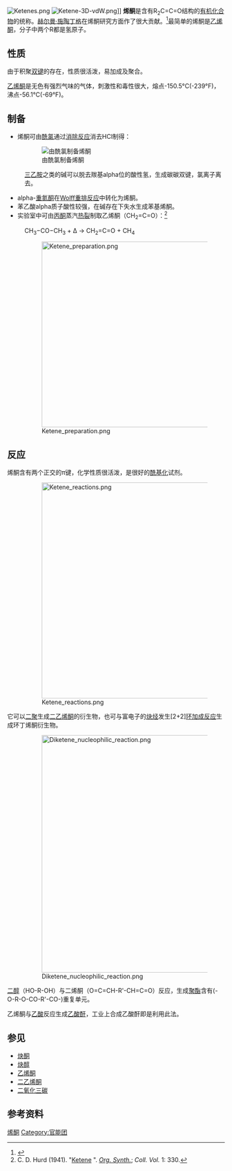 [[File:Ketenes.png|right]]
[[File:Ketene-3D-vdW.png|right]]]]
'''烯酮'''是含有R<sub>2</sub>C=C=O结构的[[有机化合物|有机化合物]]的统称。[[赫尔曼·施陶丁格|赫尔曼·施陶丁格]]在烯酮研究方面作了很大贡献。<ref>{{Cite journal|title=Ketene, eine neue Körperklasse|url=https://onlinelibrary.wiley.com/doi/10.1002/cber.19050380283|last=Staudinger|first=Hermann|date=1905-03|journal=Berichte der deutschen chemischen Gesellschaft|issue=2|doi=10.1002/cber.19050380283|volume=38|pages=1735–1739|language=en|issn=0365-9496}}</ref>最简单的烯酮是[[乙烯酮|乙烯酮]]，分子中两个R都是氢原子。

== 性质 ==
由于积聚[[双键|双键]]的存在，性质很活泼，易加成及聚合。

[[乙烯酮|乙烯酮]]是无色有强烈气味的气体，刺激性和毒性很大，熔点-150.5°C(-239°F)，沸点-56.1°C(-69°F)。

== 制备 ==
*烯酮可由[[酰氯|酰氯]]通过[[消除反应|消除反应]]消去HCl制得：
:[[File:Mecanisme-de-la-formation-des-cetenes.png|由酰氯制备烯酮]]
:[[三乙胺|三乙胺]]之类的碱可以脱去羰基alpha位的酸性氢，生成碳碳双键，氯离子离去。
*alpha-[[重氮|重氮]][[酮|酮]]在[[Wolff重排反应|Wolff重排反应]]中转化为烯酮。
*苯乙酸alpha质子酸性较强，在碱存在下失水生成苯基烯酮。
*实验室中可由[[丙酮|丙酮]]蒸汽[[热裂|热裂]]制取乙烯酮（CH<sub>2</sub>=C=O）：<ref>C. D. Hurd (1941). "[http://www.orgsyn.org/orgsyn/orgsyn/prepContent.asp?prep=cv1p0330 Ketene] {{Wayback|url=http://www.orgsyn.org/orgsyn/orgsyn/prepContent.asp?prep=cv1p0330|date=20120930181043}}". ''[[有机合成_(期刊)|Org. Synth.]]''; ''Coll. Vol.'' 1: 330.</ref>

:CH<sub>3</sub>−CO−CH<sub>3</sub> + Δ → CH<sub>2</sub>=C=O + CH<sub>4</sub>

:[[File:Ketene_preparation.png|430px]]

== 反应 ==
烯酮含有两个正交的π键，化学性质很活泼，是很好的[[傅-克反应|酰基化]]试剂。

:[[File:Ketene_reactions.png|500px]]

它可以[[二聚|二聚]]生成[[二乙烯酮|二乙烯酮]]的衍生物，也可与富电子的[[炔烃|炔烃]]发生[2+2][[环加成反应|环加成反应]]生成环丁烯酮衍生物。

:[[File:Diketene_nucleophilic_reaction.png|550px]]

[[二元醇|二醇]]（HO-R-OH）与二烯酮（O=C=CH-R'-CH=C=O）反应，生成[[聚酯|聚酯]]含有(-O-R-O-CO-R'-CO-)重复单元。

乙烯酮与[[乙酸|乙酸]]反应生成[[乙酸酐|乙酸酐]]，工业上合成乙酸酐即是利用此法。

==参见==
* [[炔酮|炔酮]]
* [[炔醇|炔醇]]
* [[乙烯酮|乙烯酮]]
* [[二乙烯酮|二乙烯酮]]
* [[二氧化三碳|二氧化三碳]]

==参考资料==
{{Reflist}}
{{官能团}}

{{Authority control}}

[[Category:烯酮|]]
[[Category:官能团|Category:官能团]]